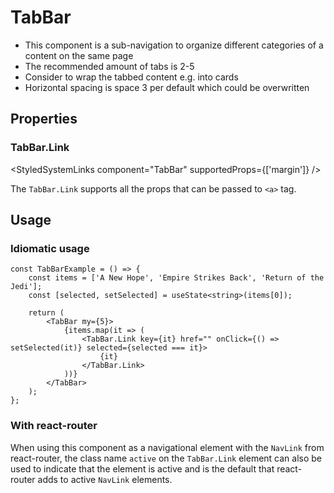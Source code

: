 

<Meta of={TabBarStories} />

# TabBar

-   This component is a sub-navigation to organize different categories of a content on the same page
-   The recommended amount of tabs is 2-5
-   Consider to wrap the tabbed content e.g. into cards
-   Horizontal spacing is space 3 per default which could be overwritten

<Primary />

## Properties

### TabBar.Link

<ArgTypes of={TabBarStories} />

<StyledSystemLinks component="TabBar" supportedProps={['margin']} />

The `TabBar.Link` supports all the props that can be passed to `<a>` tag.

## Usage

### Idiomatic usage

```tsx
const TabBarExample = () => {
    const items = ['A New Hope', 'Empire Strikes Back', 'Return of the Jedi'];
    const [selected, setSelected] = useState<string>(items[0]);

    return (
        <TabBar my={5}>
            {items.map(it => (
                <TabBar.Link key={it} href="" onClick={() => setSelected(it)} selected={selected === it}>
                    {it}
                </TabBar.Link>
            ))}
        </TabBar>
    );
};
```

### With react-router

When using this component as a navigational element with the `NavLink` from react-router, the class name `active` on the
`TabBar.Link` element can also be used to indicate that the element is active and is the default that react-router adds
to active `NavLink` elements.

